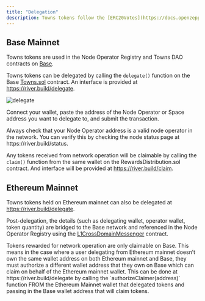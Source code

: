 ```yaml
---
title: "Delegation"
description: Towns tokens follow the [ERC20Votes](https://docs.openzeppelin.com/contracts/4.x/api/token/erc20#ERC20Votes) standard and can be delegated to Node Operators on Base or Ethereum Mainnet to participate in rewards [distribution](distribution).
---
```


## Base Mainnet

Towns tokens are used in the Node Operator Registry and Towns DAO contracts on [Base](https://base.org).

Towns tokens can be delegated by calling the `delegate()` function on the Base [Towns.sol](https://github.com/river-build/river/blob/main/contracts/src/tokens/river/base/Towns.sol) contract. An interface is provided at https://river.build/delegate.

![delegate](../images/delegate.png)

Connect your wallet, paste the address of the Node Operator or Space address you want to delegate to, and submit the transaction.

<Info>
Always check that your Node Operator address is a valid node operator in the network. You can verify this by checking the node status page at https://river.build/status.
</Info>

Any tokens received from network operation will be claimable by calling the `claim()` function from the same wallet on the RewardsDistribution.sol contract. And interface will be provided at https://river.build/claim.

## Ethereum Mainnet

Towns tokens held on Ethereum mainnet can also be delegated at https://river.build/delegate.

Post-delegation, the details (such as delegating wallet, operator wallet, token quantity) are bridged to the Base network and referenced in the Node Operator Registry using the [L1CrossDomainMessenger](https://docs.optimism.io/app-developers/bridging/messaging) contract.

<Warning>
Tokens rewarded for network operation are only claimable on Base. This means in the case where a user delegating from Ethereum mainnet doesn’t own the same wallet address on both Ethereum mainnet and Base, they must authorize a different wallet address that they own on Base which can claim on behalf of the Ethereum mainnet wallet.
This can be done at https://river.build/delegate by calling the `authorizeClaimer(address)` function FROM the Ethereum Mainnet wallet that delegated tokens and passing in the Base wallet address that will claim tokens.

</Warning>
